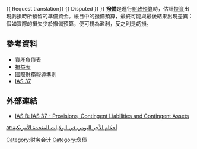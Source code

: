 {{多個問題|
{{ 地域中心 |time=2013-12-31}}
{{ Request translation}}
{{ Disputed }}
}}
'''撥備'''是進行[[財政預算|財政預算]]時，估計[[投資|投資]]出現虧損時所預留的準備資金。帳目中的撥備預算，最終可能與最後結果出現差異：假如實際的損失少於撥備預算，便可視為盈利，反之則是虧損。

== 參考資料 ==
* [[資產負債表|資產負債表]]
* [[損益表|損益表]]
* [[國際財務報導準則|國際財務報導準則]]
* [[IAS_37|IAS 37]]

== 外部連結 ==
* [https://web.archive.org/web/20111119221954/http://www.iasb.org/NR/rdonlyres/94C8F2F5-FC68-43E5-86AC-211C9B701FE5/0/IAS37.pdf IAS B: IAS 37 - Provisions, Contingent Liabilities and Contingent Assets]
{{accounting-stub}}
[[Category:财务会计|Category:财务会计]]
[[Category:负债|Category:负债]]
[[ar:أحكام_الأجر_اليومي_في_الولايات_المتحدة_الأمريكية|ar:أحكام الأجر اليومي في الولايات المتحدة الأمريكية]]